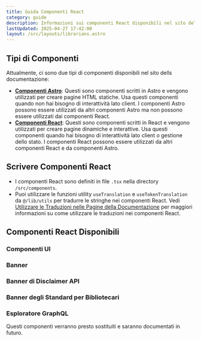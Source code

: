 ```yaml
---
title: Guida Componenti React
category: guide
description: Informazioni sui componenti React disponibili nel sito della documentazione.
lastUpdated: 2025-04-27 17:42:00
layout: /src/layouts/librarians.astro
---
```


## Tipi di Componenti
Attualmente, ci sono due tipi di componenti disponibili nel sito dells documentazione:
- [**Componenti Astro**](./astro-components): Questi sono componenti scritti in Astro e vengono utilizzati per creare pagine HTML statiche. Usa questi componenti quando non hai bisogno di interattività lato client. I componenti Astro possono essere utilizzati da altri componenti Astro ma non possono essere utilizzati dai componenti React.
- [**Componenti React**](./react-components): Questi sono componenti scritti in React e vengono utilizzati per creare pagine dinamiche e interattive. Usa questi componenti quando hai bisogno di interattività lato client o gestione dello stato. I componenti React possono essere utilizzati da altri componenti React e da componenti Astro.

## Scrivere Componenti React
- I componenti React sono definiti in file `.tsx` nella directory `/src/components`.
- Puoi utilizzare le funzioni utility `useTranslation` e `useTokenTranslation` da `@/lib/utils` per tradurre le stringhe nei componenti React.
Vedi [Utilizzare le Traduzioni nelle Pagine della Documentazione](./using-translations) per maggiori informazioni su come utilizzare le traduzioni nei componenti React.

## Componenti React Disponibili

### Componenti UI

### Banner
### Banner di Disclaimer API

### Banner degli Standard per Bibliotecari

### Esploratore GraphQL

Questi componenti verranno presto sostituiti e saranno documentati in futuro.